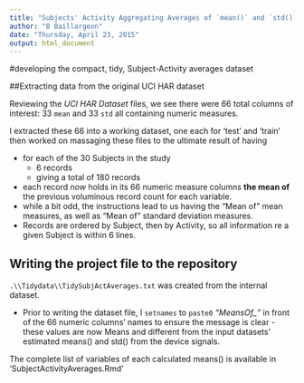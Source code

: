 ```yaml
---
title: "Subjects' Activity Aggregating Averages of `mean()` and `std()`"
author: "B Baillargeon"
date: "Thursday, April 23, 2015"
output: html_document
---
```


#developing the compact, tidy, Subject-Activity averages dataset  

##Extracting data from the original UCI HAR dataset   

Reviewing the *UCI HAR Dataset* files, we see there were 66 total columns of interest: 33 `mean` and 33 `std` all containing numeric measures.  

I extracted these 66 into a working dataset, one each for 'test' and 'train' then worked on massaging these files to the ultimate result of having 

* for each of the 30 Subjects in the study  
    + 6 records    
    + giving a total of 180 records   
* each record *now* holds in its 66 numeric measure columns **the mean of** the previous voluminous record count for each variable.   
* while a bit odd, the instructions lead to us having the "Mean of " mean measures, as well as "Mean of " standard deviation measures.   
* Records are ordered by Subject, then by Activity, so all information re a given Subject is within 6 lines.   
    
  
## Writing the project file to the repository  
`.\\Tidydata\\TidySubjActAverages.txt` was created from the internal dataset.  

* Prior to writing the dataset file, I `setnames` to `paste0` *"MeansOf_"* in front of the 66 numeric columns' names to ensure the message is clear -these values are now Means and different from the input datasets' estimated means() and std() from the device signals.  

The complete list of variables of each calculated means() is available in 'SubjectActivityAverages.Rmd'   

